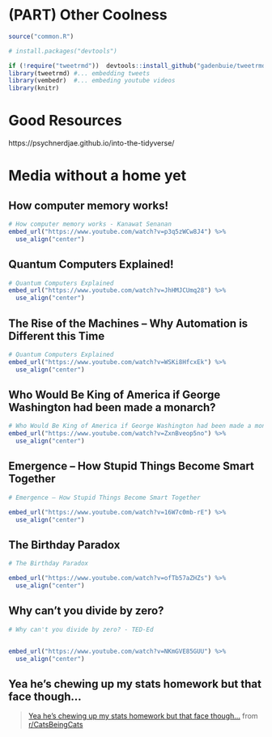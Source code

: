 # (PART) Other Coolness {-}

```r
source("common.R")

# install.packages("devtools")

if (!require("tweetrmd"))  devtools::install_github("gadenbuie/tweetrmd")
library(tweetrmd) #... embedding tweets
library(vembedr)  #... embeding youtube videos
library(knitr)
```

# Good Resources

https://psychnerdjae.github.io/into-the-tidyverse/


# Media without a home yet

## How computer memory works!

```r
# How computer memory works - Kanawat Senanan
embed_url("https://www.youtube.com/watch?v=p3q5zWCw8J4") %>%
  use_align("center")
```


## Quantum Computers Explained!

```r
# Quantum Computers Explained
embed_url("https://www.youtube.com/watch?v=JhHMJCUmq28") %>%
  use_align("center")
```


## The Rise of the Machines – Why Automation is Different this Time

```r
# Quantum Computers Explained
embed_url("https://www.youtube.com/watch?v=WSKi8HfcxEk") %>%
  use_align("center")
```

## Who Would Be King of America if George Washington had been made a monarch?

```r
# Who Would Be King of America if George Washington had been made a monarch?
embed_url("https://www.youtube.com/watch?v=ZxnBveop5no") %>%
  use_align("center")
```

## Emergence – How Stupid Things Become Smart Together

```r
# Emergence – How Stupid Things Become Smart Together

embed_url("https://www.youtube.com/watch?v=16W7c0mb-rE") %>%
  use_align("center")
```


## The Birthday Paradox


```r
# The Birthday Paradox

embed_url("https://www.youtube.com/watch?v=ofTb57aZHZs") %>%
  use_align("center")
```

## Why can't you divide by zero?

```r
# Why can't you divide by zero? - TED-Ed


embed_url("https://www.youtube.com/watch?v=NKmGVE85GUU") %>%
  use_align("center")
```

## Yea he’s chewing up my stats homework but that face though...

<blockquote class="reddit-card" data-card-created="1611607953"><a href="https://www.reddit.com/r/CatsBeingCats/comments/l4fnqx/yea_hes_chewing_up_my_stats_homework_but_that/">Yea he’s chewing up my stats homework but that face though...</a> from <a href="http://www.reddit.com/r/CatsBeingCats">r/CatsBeingCats</a></blockquote>
<script async src="//embed.redditmedia.com/widgets/platform.js" charset="UTF-8"></script>
